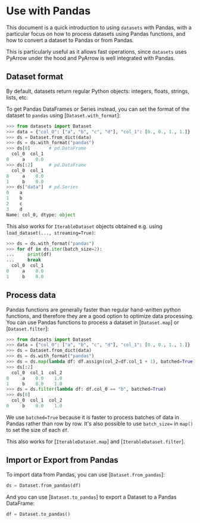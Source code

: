 # Use with Pandas

This document is a quick introduction to using `datasets` with Pandas, with a particular focus on how to process
datasets using Pandas functions, and how to convert a dataset to Pandas or from Pandas.

This is particularly useful as it allows fast operations, since `datasets` uses PyArrow under the hood and PyArrow is well integrated with Pandas.

## Dataset format

By default, datasets return regular Python objects: integers, floats, strings, lists, etc.

To get Pandas DataFrames or Series instead, you can set the format of the dataset to `pandas` using [`Dataset.with_format`]:

```py
>>> from datasets import Dataset
>>> data = {"col_0": ["a", "b", "c", "d"], "col_1": [0., 0., 1., 1.]}
>>> ds = Dataset.from_dict(data)
>>> ds = ds.with_format("pandas")
>>> ds[0]       # pd.DataFrame
  col_0  col_1
0     a    0.0
>>> ds[:2]      # pd.DataFrame
  col_0  col_1
0     a    0.0
1     b    0.0
>>> ds["data"]  # pd.Series
0    a
1    b
2    c
3    d
Name: col_0, dtype: object
```

This also works for `IterableDataset` objects obtained e.g. using `load_dataset(..., streaming=True)`:

```py
>>> ds = ds.with_format("pandas")
>>> for df in ds.iter(batch_size=2):
...     print(df)
...     break
  col_0  col_1
0     a    0.0
1     b    0.0
```

## Process data

Pandas functions are generally faster than regular hand-written python functions, and therefore they are a good option to optimize data processing. You can use Pandas functions to process a dataset in [`Dataset.map`] or [`Dataset.filter`]:

```python
>>> from datasets import Dataset
>>> data = {"col_0": ["a", "b", "c", "d"], "col_1": [0., 0., 1., 1.]}
>>> ds = Dataset.from_dict(data)
>>> ds = ds.with_format("pandas")
>>> ds = ds.map(lambda df: df.assign(col_2=df.col_1 + 1), batched=True)
>>> ds[:2]
  col_0  col_1  col_2
0     a    0.0    1.0
1     b    0.0    1.0
>>> ds = ds.filter(lambda df: df.col_0 == "b", batched=True)
>>> ds[0]
  col_0  col_1  col_2
0     b    0.0    1.0
```

We use `batched=True` because it is faster to process batches of data in Pandas rather than row by row. It's also possible to use `batch_size=` in `map()` to set the size of each `df`.

This also works for [`IterableDataset.map`] and [`IterableDataset.filter`].

## Import or Export from Pandas

To import data from Pandas, you can use [`Dataset.from_pandas`]:

```python
ds = Dataset.from_pandas(df)
```

And you can use [`Dataset.to_pandas`] to export a Dataset to a Pandas DataFrame:


```python
df = Dataset.to_pandas()
```
